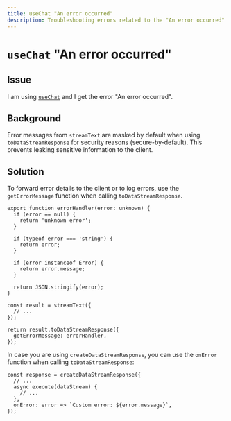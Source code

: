 ```yaml
---
title: useChat "An error occurred"
description: Troubleshooting errors related to the "An error occurred" error in useChat.
---
```


# `useChat` "An error occurred"

## Issue

I am using [`useChat`](/docs/reference/ai-sdk-ui/use-chat) and I get the error "An error occurred".

## Background

Error messages from `streamText` are masked by default when using `toDataStreamResponse` for security reasons (secure-by-default).
This prevents leaking sensitive information to the client.

## Solution

To forward error details to the client or to log errors, use the `getErrorMessage` function when calling `toDataStreamResponse`.

```tsx
export function errorHandler(error: unknown) {
  if (error == null) {
    return 'unknown error';
  }

  if (typeof error === 'string') {
    return error;
  }

  if (error instanceof Error) {
    return error.message;
  }

  return JSON.stringify(error);
}
```

```tsx
const result = streamText({
  // ...
});

return result.toDataStreamResponse({
  getErrorMessage: errorHandler,
});
```

In case you are using `createDataStreamResponse`, you can use the `onError` function when calling `toDataStreamResponse`:

```tsx
const response = createDataStreamResponse({
  // ...
  async execute(dataStream) {
    // ...
  },
  onError: error => `Custom error: ${error.message}`,
});
```
